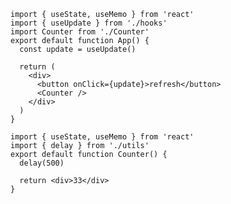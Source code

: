 
<CodeBlock>

```tsx
import { useState, useMemo } from 'react'
import { useUpdate } from './hooks'
import Counter from './Counter'
export default function App() {
  const update = useUpdate()

  return (
    <div>
      <button onClick={update}>refresh</button>
      <Counter />
    </div>
  )
}
```

```Counter.tsx
import { useState, useMemo } from 'react'
import { delay } from './utils'
export default function Counter() {
  delay(500)

  return <div>33</div>
}
```

</CodeBlock>
